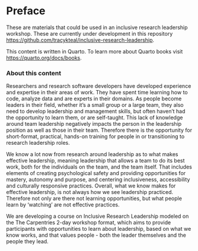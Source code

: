 # Preface {.unnumbered}

These are materials that could be used in an inclusive research leadership workshop. These are currently under development in this repository <https://github.com/tracykteal/inclusive-research-leadership>.

This content is written in Quarto. To learn more about Quarto books visit <https://quarto.org/docs/books>.

### About this content

Researchers and research software developers have developed experience and expertise in their areas of work. They have spent time learning how to code, analyze data and are experts in their domains. As people become leaders in their field, whether it’s a small group or a large team, they also need to develop leadership and management skills, but often haven’t had the opportunity to learn them, or are self-taught. This lack of knowledge around team leadership negatively impacts the person in the leadership position as well as those in their team. Therefore there is the opportunity for short-format, practical, hands-on training for people in or transitioning to research leadership roles.

We know a lot now from research around leadership as to what makes effective leadership, meaning leadership that allows a team to do its best work, both for the individuals on the team, and the team itself. That includes elements of creating psychological safety and providing opportunities for mastery, autonomy and purpose, and centering inclusiveness, accessibility and culturally responsive practices. Overall, what we know makes for effective leadership, is not always how we see leadership practiced. Therefore not only are there not learning opportunities, but what people learn by ‘watching’ are not effective practices. 

We are developing a course on Inclusive Research Leadership modeled on the The Carpentries 2-day workshop format, which aims to provide participants with opportunities to learn about leadership, based on what we know works, and that values people - both the leader themselves and the people they lead. 


